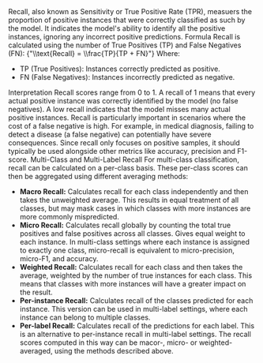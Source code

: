 
<Typography variant="body2" gutterBottom>
  Recall, also known as Sensitivity or True Positive Rate (TPR), measuers the
  proportion of positive instances that were correctly classified as such by the
  model. It indicates the model's ability to identify all the positive
  instances, ignoring any incorrect positive predictions.
</Typography>

<Typography variant="subtitle1" gutterBottom>
  Formula
</Typography>

<Typography variant="body2" gutterBottom>
  Recall is calculated using the number of True Positives (TP) and False
  Negatives (FN):
  <LaTeX>{"\\text{Recall} = \\frac{TP}{TP + FN}"}</LaTeX>
  Where:

- TP (True Positives): Instances correctly predicted as positive.
- FN (False Negatives): Instances incorrectly predicted as negative.

</Typography>

<Typography variant="subtitle1" gutterBottom>
  Interpretation
</Typography>

<Typography variant="body2" gutterBottom>
  Recall scores range from 0 to 1. A recall of 1 means that every actual
  positive instance was correctly identified by the model (no false negatives).
  A low recall indicates that the model misses many actual positive instances.
  Recall is particularly important in scenarios where the cost of a false
  negative is high. For example, in medical diagnosis, failing to detect a
  disease (a false negative) can potentially have severe consequences. Since
  recall only focuses on positive samples, it should typically be used alongside
  other metrics like accuracy, precision and F1-score.
</Typography>

<Typography variant="subtitle1" gutterBottom>
  Multi-Class and Multi-Label Recall
</Typography>

<Typography variant="body2" gutterBottom>
  For multi-class classification, recall can be calculated on a per-class
  basis. These per-class scores can then be aggregated using different averaging
  methods:

- **Macro Recall:** Calculates recall for each class independently and
  then takes the unweighted average. This results in equal treatment of all classes,
  but may mask cases in which classes with more instances are more commonly
  mispredicted.
- **Micro Recall:** Calculates recall globally by counting the total true
  positives and false positives across all classes. Gives equal weight to each
  instance. In multi-class settings where each instance is assigned to exactly
  one class, micro-recall is equivalent to micro-precision, micro-F1, and accuracy.
- **Weighted Recall:** Calculates recall for each class and then takes
  the average, weighted by the number of true instances for each class.
  This means that classes with more instances will have a greater impact on
  the result.
- **Per-instance Recall:** Calculates recall of the classes predicted
  for each instance. This version can be used in multi-label settings, where
  each instance can belong to multiple classes.
- **Per-label Recall:** Calculates recall of the predictions for each
  label. This is an alternative to per-instance recall in multi-label
  settings. The recall scores computed in this way can be macor-, micro- or
  weighted-averaged, using the methods described above.

</Typography>
